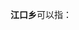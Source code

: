 '''江口乡'''可以指：
{{PRC admin/disambig|43/10/02/200/000|43/12/30/200/000|45/02/23/201/000|62/12/26/218/000}}
{{disambig|cat=三字中国乡名消歧义}}